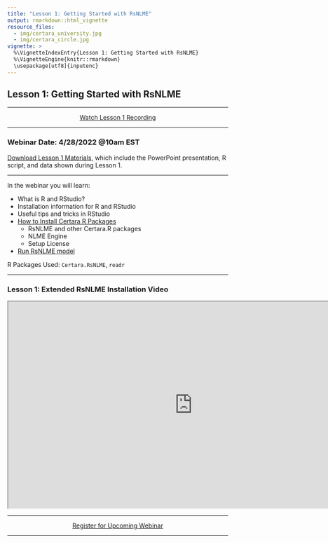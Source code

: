 ```yaml
---
title: "Lesson 1: Getting Started with RsNLME"
output: rmarkdown::html_vignette
resource_files:
  - img/certara_university.jpg
  - img/certara_circle.jpg
vignette: >
  %\VignetteIndexEntry{Lesson 1: Getting Started with RsNLME}
  %\VignetteEngine{knitr::rmarkdown}
  \usepackage[utf8]{inputenc}
---
```


## Lesson 1: Getting Started with RsNLME

---

<center>
<a class = "registration-button" href="https://certara.zoom.us/rec/play/XxU4QjsEijEXip6e4pyMbGoM3dqhTx4F-mHrO7pqaxt0RKZF6LR5h4UIH_brg6XCj7hqnsTs101-wba6.PIgabJyv1YN0XdUU?startTime=1651154353000&_x_zm_rtaid=0psuG8eAQViHfkY_X5zwlA.1651167154263.d55d73769c1e1a010c9784657360db67&_x_zm_rhtaid=533" target="_blank">Watch Lesson 1 Recording</a>
</center>

---

### Webinar Date: 4/28/2022 @10am EST

<a href="https://certara-training.s3.amazonaws.com/Certara.R+School/Lesson+1/Certara.R+School+Lesson1+Materials.zip" download>Download Lesson 1 Materials</a>, which include the PowerPoint presentation, R script, and data shown during Lesson 1.

----

In the webinar you will learn:

* What is R and RStudio?
* Installation information for R and RStudio
* Useful tips and tricks in RStudio
* [How to Install Certara R Packages](https://certara.github.io/R-Certara/#installation-and-running-information)
  * RsNLME and other Certara.R packages
  * NLME Engine
  * Setup License
* [Run RsNLME model](https://certara.github.io/R-RsNLME/articles/installation.html#run-test-example-1)

R Packages Used: `Certara.RsNLME`, `readr` 

----

### Lesson 1: Extended RsNLME Installation Video

<center>
<iframe width="840" height="472" src="https://certara-training.s3.amazonaws.com/Certara+University/PKPD+Free+Learning/028-TU+RsNLME+Tutorials/RsNLME+Installation/Videos/RSNLME+1.1+installation.mp4"></iframe>
</center>

---

<center>
<a class = "registration-button" href="https://certara.zoom.us/webinar/register/WN_7dxvlrtfQ1SOv_pJn8kOZg" target="_blank">Register for Upcoming Webinar</a>
</center>

---
